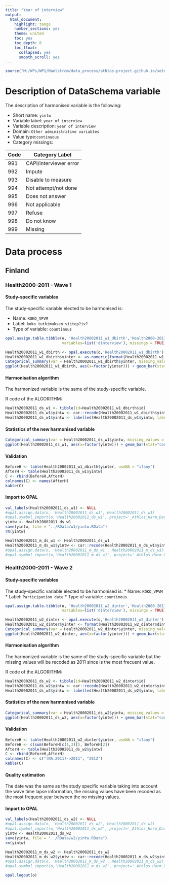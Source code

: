 ```yaml
---
title: "Year of interview"
output:
  html_document:
    highlight: tango
    number_sections: yes
    theme: united
    toc: yes
    toc_depth: 6
    toc_float:
      collapsed: yes
      smooth_scroll: yes
---
```



```r
source("M:/WPs/WP1/Maelstrom/data_process/athlos-project.github.io/setup_iago.r")
```

# Description of DataSchema variable

The description of harmonised variable is the following:




* Short name: `yintw`
* Variable label: `year of interview`
* Variable description: `year of interview`
* Domain: `Other administrative variables`
* Value type:`continuous`
* Category missings: 

**Code** | **Category Label**
----| ------------------
991 | CAPI/interviewer error
992 | Impute
993 | Disable to measure
994 | Not attempt/not done 
995 | Does not answer
996 | Not applicable
997 | Refuse
998 | Do not know
999 | Missing


# Data process

## Finland

### Health2000-2011 - Wave 1 

#### Study-specific variables

The study-specific variable elected to be harmonised is:

* Name: `KOKO_VPVM`
* Label: `koko tutkimuksen viitep?iv?`
* Type of variable: `countinous`

```r
opal.assign.table.tibble(o, 'Health20002011_w1_dbirth','Health2000-2011.Date_of_interview_wave1',
                         variables=list('dinterview'), missings = TRUE)
```

```r
Health20002011_w1_dbirth <- opal.execute(o,'Health20002011_w1_dbirth')
Health20002011_w1_dbirth$yinter <- as.numeric(format(Health20002011_w1_dbirth$dinterview, '%Y'))
Categorical_summary(var = Health20002011_w1_dbirth$yinter, missing_values = NA)
ggplot(Health20002011_w1_dbirth, aes(x=factor(yinter))) + geom_bar(stat="count", width=0.4, fill="steelblue") + xlab("Year of interview") + ylab("Frequency")
```

#### Harmonisation algorithm
The harmonized variable is the same of the study-specific variable.

R code of the ALGORITHM:

```r
Health20002011_ds_w1 <- tibble(id=Health20002011_w1_dbirth$id)
Health20002011_ds_w1$yintw <- car::recode(Health20002011_w1_dbirth$yinter, "NA=999")
Health20002011_ds_w1$yintw <- labelled(Health20002011_ds_w1$yintw, labels = c("Missing"=999, "Do not know"=998, "Refuse"=997, "Not applicable"=996, "Does not answer"=995,  "Not attempt not done"=994, "Disable to measure"=993, "Impute"=992, "CAPI interviewer error"=991))
```

#### Statistics of the new harmonised variable
```r
Categorical_summary(var = Health20002011_ds_w1$yintw, missing_values = c(991, 992, 993, 994, 995, 996, 997, 998, 999))
ggplot(Health20002011_ds_w1, aes(x=factor(yintw))) + geom_bar(stat="count", width=0.4, fill="steelblue") + xlab("Year of interview") + ylab("Frequency")
```

#### Validation
```r
BeforeH <- table(Health20002011_w1_dbirth$yinter, useNA = "ifany")
AfterH <- table(Health20002011_ds_w1$yintw)
C <- rbind(BeforeH,AfterH)
colnames(C) <- names(AfterH)
kable(C)
```


#### Import to OPAL
```r
val_labels(Health20002011_ds_w1) <- NULL
#opal.assign.data(o, 'Health20002011_ds_w1', Health20002011_ds_w1)
#opal.symbol_import(o,'Health20002011_ds_w1', project='_Athlos_Harm_Dataset')
yintw <- Health20002011_ds_w1
save(yintw, file = "../RData/w1/yintw.RData")
rm(yintw)

Health20002011_m_ds_w1 <- Health20002011_ds_w1
Health20002011_m_ds_w1$yintw <- car::recode(Health20002011_m_ds_w1$yintw, "c(991, 992, 993, 994, 995, 996, 997,998, 999)=NA")
#opal.assign.data(o, 'Health20002011_m_ds_w1', Health20002011_m_ds_w1)
#opal.symbol_import(o,'Health20002011_m_ds_w1', project='_Athlos_Harm_Dataset')
```








### Health2000-2011 - Wave 2 

#### Study-specific variables

The study-specific variable elected to be harmonised is:
* Name: `KOKO_VPVM`
* Label: `Participation date`
* Type of variable: `countinous`

```r
opal.assign.table.tibble(o, 'Health20002011_w2_dinter','Health2000-2011.Date_of_interview_wave2',
                         variables=list('dinterview'), missings = TRUE)
```


```r
Health20002011_w2_dinter <- opal.execute(o,'Health20002011_w2_dinter')
Health20002011_w2_dinter$yinter <- format(Health20002011_w2_dinter$dinterview, '%Y')
Categorical_summary(var = Health20002011_w2_dinter$yinter, missing_values = NA)
ggplot(Health20002011_w2_dinter, aes(x=factor(yinter))) + geom_bar(stat="count", width=0.4, fill="steelblue") + xlab("Year of interview") + ylab("Frequency")
```

#### Harmonisation algorithm
The harmonized variable is the same of the study-specific variable but the missing values will be recoded as 2011 since is the most frecuent value. 

R code of the ALGORITHM:

```r
Health20002011_ds_w2 <- tibble(id=Health20002011_w2_dinter$id)
Health20002011_ds_w2$yintw <- car::recode(Health20002011_w2_dinter$yinter, "NA=2011")
Health20002011_ds_w2$yintw <- labelled(Health20002011_ds_w2$yintw, labels = c("Missing"=999, "Do not know"=998, "Refuse"=997, "Not applicable"=996, "Does not answer"=995,  "Not attempt not done"=994, "Disable to measure"=993, "Impute"=992, "CAPI interviewer error"=991))
```

#### Statistics of the new harmonised variable
```r
Categorical_summary(var = Health20002011_ds_w2$yintw, missing_values = c(991, 992, 993, 994, 995, 996, 997, 998, 999))
ggplot(Health20002011_ds_w2, aes(x=factor(yintw))) + geom_bar(stat="count", width=0.4, fill="steelblue") + xlab("Year of interview") + ylab("Frequency")
```

#### Validation
```r
BeforeH <- table(Health20002011_w2_dinter$yinter, useNA = "ifany")
BeforeH <- c(sum(BeforeH[c(1,3)]), BeforeH[2])
AfterH <- table(Health20002011_ds_w2$yintw)
C <- rbind(BeforeH,AfterH)
colnames(C) <- c("(NA,2011)->2011", "2012")
kable(C)
```

#### Quality estimation
The date was the same as the study specific variable taking into account the wave time lapse information, the missing values have been recoded as the most frequent year between the no missing values.


#### Import to OPAL
```r
val_labels(Health20002011_ds_w2) <- NULL
#opal.assign.data(o, 'Health20002011_ds_w2', Health20002011_ds_w2)
#opal.symbol_import(o,'Health20002011_ds_w2', project='_Athlos_Harm_Dataset')
yintw <- Health20002011_ds_w2
save(yintw, file = "../RData/w2/yintw.RData")
rm(yintw)

Health20002011_m_ds_w2 <- Health20002011_ds_w2
Health20002011_m_ds_w2$yintw <- car::recode(Health20002011_m_ds_w2$yintw, "c(991, 992, 993, 994, 995, 996, 997,998, 999)=NA")
#opal.assign.data(o, 'Health20002011_m_ds_w2', Health20002011_m_ds_w2)
#opal.symbol_import(o,'Health20002011_m_ds_w2', project='_Athlos_Harm_Dataset')
```

```r
opal.logout(o)
```
